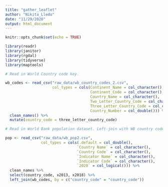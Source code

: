 ```yaml
---
title: "gather_leaflet"
author: "Nikita_Lledo"
date: "11/29/2020"
output: html_document
---
```


```r
knitr::opts_chunk$set(echo = TRUE)

library(readr)
library(janitor)
library(rgdal)
library(tidyverse)
library(maptools)
```


```r

# Read in World Country code key. 

wb_codes <- read_csv("raw_data/wb_country_codes_2.csv",
                     col_types = cols(Continent_Name = col_character(),
                                      Continent_Code = col_character(),
                                      Country_Name = col_character(),
                                      Two_Letter_Country_Code = col_character(),
                                      Three_Letter_Country_Code = col_character(),
                                      Country_Number = col_double())) %>%
  clean_names() %>%
  mutate(country_code = three_letter_country_code)

# Read in World Bank population dataset. Left-join with WB country code key.

pop <- read_csv("raw_data/wb_pop2.csv",
                col_types = cols(.default = col_double(),
                                `Country Name` = col_character(),
                                `Country Code` = col_character(),
                                `Indicator Name` = col_character(),
                                `Indicator Code` = col_character(),
                                `2020` = col_logical())) %>%
  clean_names %>%
  select(country_code, x2013, x2018) %>%
  left_join(wb_codes, by = c("country_code" = "country_code"))


```

